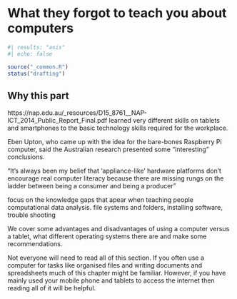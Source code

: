 # What they forgot to teach you about computers

```r
#| results: "asis"
#| echo: false

source("_common.R")
status("drafting")
```

## Why this part

https://nap.edu.au/_resources/D15_8761__NAP-ICT_2014_Public_Report_Final.pdf
 learned very different skills on tablets and smartphones to the basic technology skills required for the workplace.


Eben Upton, who came up with the idea for the bare-bones Raspberry Pi computer, said the Australian research presented some "interesting" conclusions.

"It's always been my belief that 'appliance-like' hardware platforms don't encourage real computer literacy because there are missing rungs on the ladder between being a consumer and being a producer" 


focus on the knowledge gaps that apear when teaching people computational data analysis.
file systems and folders, installing software, trouble shooting


We cover some advantages and disadvantages of using a computer versus a tablet, what different operating systems there are and make some recommendations.


Not everyone will need to read all of this section. If you often use a computer for tasks like organised files and writing documents and spreadsheets much of this chapter might be familiar. However, if you have mainly used your mobile phone and tablets to access the internet then reading all of it will be helpful.




